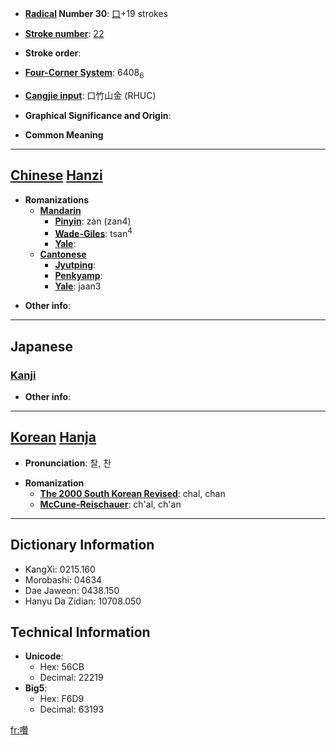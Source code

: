 * '''[[Wiktionary:Chinese radical index| Radical]] Number 30''': [[Wiktionary:Chinese radical index 口|口]]+19 strokes

* '''[[Wiktionary:Chinese total strokes index|Stroke number]]''': [[Wiktionary:Chinese total strokes index 22|22]]

* '''Stroke order''': 

* '''[[Wiktionary:Chinese four corner index|Four-Corner System]]''': 6408<sub>6</sub>

* '''[[Wiktionary:Chinese Cangjie index|Cangjie input]]''': 口竹山金 (RHUC)

* '''Graphical Significance and Origin''': 

* '''Common Meaning'''

----

== [[Chinese]] [[Hanzi]] ==

* '''Romanizations'''
** '''[[Mandarin]]'''
*** '''[[Pinyin]]''': zàn (zan4)
*** '''[[Wade-Giles]]''': tsan<sup>4</sup>
*** '''[[Yale]]''': 
** '''[[Cantonese]]'''
*** '''[[Jyutping]]''':
*** '''[[Penkyamp]]''': 
*** '''[[Yale]]''': jaan3

* '''Other info''': 

----

==Japanese==
===[[Kanji]]===
{{kanji|on readings=[[さつ]] (satsu), [[ざち]] (zachi)|kun readings=[[こえ]] (koe)}}

* '''Other info''':  

----

== [[Korean]] [[Hanja]] ==

* '''Pronunciation''': 찰, 찬

* '''Romanization'''
** '''[[The 2000 South Korean Revised Romanization|The 2000 South Korean Revised]]''': chal, chan
** '''[[McCune-Reischauer]]''': ch'al, ch'an

----

== Dictionary Information ==

* KangXi: 0215.160
* Morobashi: 04634
* Dae Jaweon: 0438.150
* Hanyu Da Zidian: 10708.050

== Technical Information ==

* '''Unicode''':
** Hex: 56CB
** Decimal: 22219
* '''Big5''':
** Hex: F6D9
** Decimal: 63193

[[fr:囋]]
